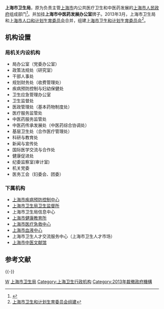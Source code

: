 {{trivia|time=2011-02-12T08:26:20+00:00}}
{{Infobox PRCG
|机构名称=上海市卫生局
|加挂牌子=上海市中医药发展办公室
|标志2=Red star.svg
|标志2说明=[[s:国务院关于国家行政机关和企业事业单位社会团体印章管理的规定|1999年规定]]：[[印章|印章]][[直径|直径]]4.2厘米，中央刊[[五角星|五角星]]，由[[上海市人民政府|上海市人民政府]]制发。
|职位1=
|人员1=
|职位2=
|人员2=
|业务上级=[[中华人民共和国卫生部|中华人民共和国卫生部]]
|组织上级=[[上海市人民政府|上海市人民政府]]
|机构类型=省级人民政府组成部门
|行政级别=正地厅级
|成立时间=

|地址1=[[上海市|上海市]][[静安区|静安区]][[北京西路_(上海)|北京西路]]1477号
|官网=[http://wsj.sh.gov.cn/ 上海卫生]
|时期1=接替者
|机构1=[[上海市卫生和计划生育委员会|上海市卫生和计划生育委员会]]
}}

'''上海市卫生局'''，原为负责主管[[上海市|上海市]]内公共医疗卫生和中医药发展的[[上海市人民政府|上海市人民政府]]组成部门<ref>{{Cite web |url=http://wsj.sh.gov.cn/website/b/47999.shtml |title=上海市卫生局概况 |accessdate=2011-02-12 |archive-date=2013-05-08 |archive-url=https://web.archive.org/web/20130508074408/http://wsj.sh.gov.cn/website/b/47999.shtml |dead-url=no }}</ref>。并加挂'''上海市中医药发展办公室'''牌子。2013年3月，上海市卫生局和[[上海市人口和计划生育委员会|上海市人口和计划生育委员会]]合并，组建[[上海市卫生和计划生育委员会|上海市卫生和计划生育委员会]]<ref>[http://news.xinhuanet.com/yzyd/health/20130402/c_115241945.htm 上海市卫生和计划生育委员会组建]</ref>。

== 机构设置 ==
=== 局机关内设机构 ===
*局办公室（党委办公室）
*政策法规处（研究室）
*干部人事处
*规划财务处（收费管理处）
*疾病预防控制与妇幼保健处
*卫生应急管理办公室
*卫生监督处
*医政管理处（基本药物制度处）
*医疗服务监管处
*中医药服务监管处
*中医药传承发展处（中医药综合协调处）
*基层卫生处（合作医疗管理处）
*科研与教育处
*新闻与宣传处
*国际医学交流与合作处
*健康促进处
*纪委监察室(审计室)
*机关党委
*医务工会（妇委会、团委）

===下属机构===
*[[上海市疾病预防控制中心|上海市疾病预防控制中心]]
*[[上海市卫生局卫生监督所|上海市卫生局卫生监督所]]
*上海市卫生局信息中心
*[[上海市健康教育所|上海市健康教育所]]
*[[上海市医疗急救中心|上海市医疗急救中心]]
*[[上海市血液中心|上海市血液中心]]
*上海市卫生人才交流服务中心（上海市卫生人才市场）
*[[上海市中医文献馆|上海市中医文献馆]]

== 参考文献 ==
{{Reflist|30em}}

{{-}}
{{上海市人民政府}}
{{上海医院}}

[[Category:上海市人民政府组成部门|W]]
[[Category:上海市卫生局|]]
[[Category:上海卫生行政机构|Category:上海卫生行政机构]]
[[Category:2013年裁撤政府機構|Category:2013年裁撤政府機構]]